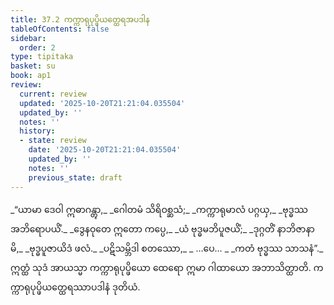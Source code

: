 ```yaml
---
title: 37.2 ကက္ကာရုပုပ္ဖိယတ္ထေရအပဒါန
tableOfContents: false
sidebar:
  order: 2
type: tipitaka
basket: su
book: ap1
review:
  current: review
  updated: '2025-10-20T21:21:04.035504'
  updated_by: ''
  notes: ''
  history:
  - state: review
    date: '2025-10-20T21:21:04.035504'
    updated_by: ''
    notes: ''
    previous_state: draft
---
```



<DynamicBreadcrumb />


<ReviewStatus review={frontmatter.review} showDetails={true} />

<HypothesisAnnotation frontmatter={frontmatter} />

<Division number="5" book="ap1" e="ch" v="20" p="330">

<Paragraph number="4039" type="verses" book="ap1">
_“ယာမာ ဒေဝါ ဣဓာဂန္တွာ,_  
_ဂေါတမံ သိရိဝစ္ဆသံ;_  
_ကက္ကာရုမာလံ ပဂ္ဂယှ,_  
_ဗုဒ္ဓဿ အဘိရောပယိံ._  

</Paragraph>

</Division>
<Division number="6" book="ap1" e="ch" v="20" p="330">

<Paragraph number="4040" type="verses" book="ap1">
_ဒွေနဝုတေ ဣတော ကပ္ပေ,_  
_ယံ ဗုဒ္ဓမဘိပူဇယိံ;_  
_ဒုဂ္ဂတိံ နာဘိဇာနာမိ,_  
_ဗုဒ္ဓပူဇာယိဒံ ဖလံ._  

</Paragraph>

</Division>
<Division number="7" book="ap1" e="ch" v="20" p="330">

<Paragraph number="4041" type="verses" book="ap1">
_ပဋိသမ္ဘိဒါ စတဿော,_  
_ …ပေ… _  
_ကတံ ဗုဒ္ဓဿ သာသနံ”._  

</Paragraph>

<Paragraph number="4042" book="ap1">
ဣတ္ထံ သုဒံ အာယသ္မာ ကက္ကာရုပုပ္ဖိယော ထေရော ဣမာ ဂါထာယော အဘာသိတ္ထာတိ.

</Paragraph>
</Division>

<Paragraph number="4043" type="center" book="ap1">
ကက္ကာရုပုပ္ဖိယတ္ထေရဿာပဒါနံ ဒုတိယံ.
</Paragraph>